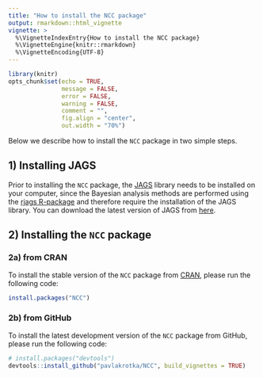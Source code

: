---
title: "How to install the NCC package"
output: rmarkdown::html_vignette
vignette: >
  %\VignetteIndexEntry{How to install the NCC package}
  %\VignetteEngine{knitr::rmarkdown}
  %\VignetteEncoding{UTF-8}
---

```{r setup, include=FALSE}
library(knitr)
opts_chunk$set(echo = TRUE,
               message = FALSE,
               error = FALSE,
               warning = FALSE,
               comment = "",
               fig.align = "center",
               out.width = "70%")
```


Below we describe how to install the `NCC` package in two simple steps.

## 1) Installing JAGS

Prior to installing the `NCC` package, the [JAGS](https://mcmc-jags.sourceforge.io/) library needs to be installed on your computer, since the Bayesian analysis methods are performed using the [rjags R-package](https://cran.r-project.org/package=rjags) and therefore require the installation of the JAGS library. You can download the latest version of JAGS from [here](https://sourceforge.net/projects/mcmc-jags/files/).

## 2) Installing the `NCC` package

### 2a) from CRAN

To install the stable version of the `NCC` package from [CRAN](https://cran.r-project.org/package=NCC), please run the following code:

```{r, message=FALSE, warning=FALSE, results=FALSE, eval=FALSE}
install.packages("NCC")
```

### 2b) from GitHub

To install the latest development version of the `NCC` package from GitHub, please run the following code:

```{r, message=FALSE, warning=FALSE, results=FALSE, eval=FALSE}
# install.packages("devtools") 
devtools::install_github("pavlakrotka/NCC", build_vignettes = TRUE)
```



